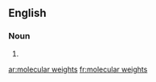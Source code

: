 
==English==

===Noun===
{{head|en|plural}}

# {{plural of|molecular weight|lang=en|nocat=1}}

[[ar:molecular weights]]
[[fr:molecular weights]]